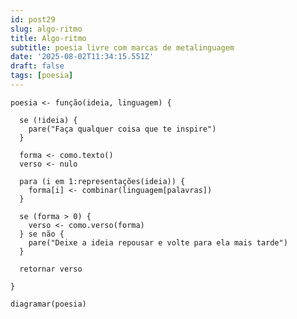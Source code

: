 ```yaml
---
id: post29
slug: algo-ritmo
title: Algo-ritmo
subtitle: poesia livre com marcas de metalinguagem
date: '2025-08-02T11:34:15.551Z'
draft: false
tags: [poesia]
---
```


```
poesia <- função(ideia, linguagem) {

  se (!ideia) {
    pare("Faça qualquer coisa que te inspire")
  }
  
  forma <- como.texto()
  verso <- nulo

  para (i em 1:representações(ideia)) {
    forma[i] <- combinar(linguagem[palavras])
  }

  se (forma > 0) {
    verso <- como.verso(forma)
  } se não {
    pare("Deixe a ideia repousar e volte para ela mais tarde")
  }

  retornar verso

}

diagramar(poesia)
```